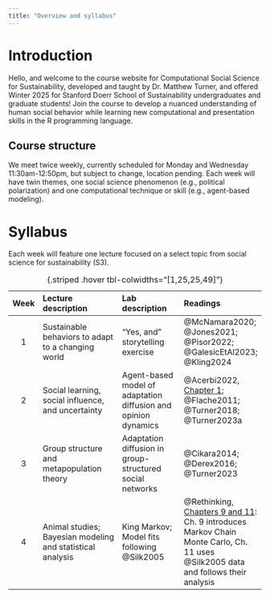 ```yaml
---
title: "Overview and syllabus"
---
```



# Introduction

Hello, and welcome to the course website for Computational Social Science for
Sustainability, developed and taught by Dr. Matthew Turner, and offered Winter
2025 for Stanford Doerr School of Sustainability undergraduates and graduate
students! Join the course to develop a nuanced understanding of human social
behavior while learning new computational and presentation skills in the R
programming language.


## Course structure

We meet twice weekly, currently scheduled for Monday and Wednesday
11:30am-12:50pm, but subject to change, location pending. Each week will have 
twin themes, one social science phenomenon (e.g., political polarization)
and one computational technique or skill (e.g., agent-based modeling).


# Syllabus

Each week will feature one lecture focused on a select topic 
from social science for sustainability (S3). 

| Week  | Lecture description  | Lab description | Readings |
|:-----:|:---------------------|:----------------|:---------|
| 1     | Sustainable behaviors to adapt to a changing world | "Yes, and" storytelling exercise |  @McNamara2020; @Jones2021; @Pisor2022; @GalesicEtAl2023; @Kling2024 |
| 2   | Social learning, social influence, and uncertainty | Agent-based model of adaptation diffusion and opinion dynamics | @Acerbi2022, [Chapter 1](https://acerbialberto.com/IBM-cultevo/unbiased-transmission.html); @Flache2011; @Turner2018; @Turner2023a 
| 3   | Group structure and metapopulation theory | Adaptation diffusion in group-structured social networks | @Cikara2014; @Derex2016; @Turner2023
| 4   | Animal studies; Bayesian modeling and statistical analysis | King Markov; Model fits following @Silk2005 | @Rethinking, [Chapters 9 and 11](https://github.com/Booleans/statistical-rethinking/blob/master/Statistical%20Rethinking%202nd%20Edition.pdf): Ch. 9 introduces Markov Chain Monte Carlo, Ch. 11 uses @Silk2005 data and follows their analysis

: {.striped .hover tbl-colwidths="[1,25,25,49]"}
